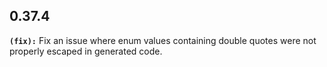 ## 0.37.4
**`(fix):`** Fix an issue where enum values containing double quotes were not properly escaped in generated code.



